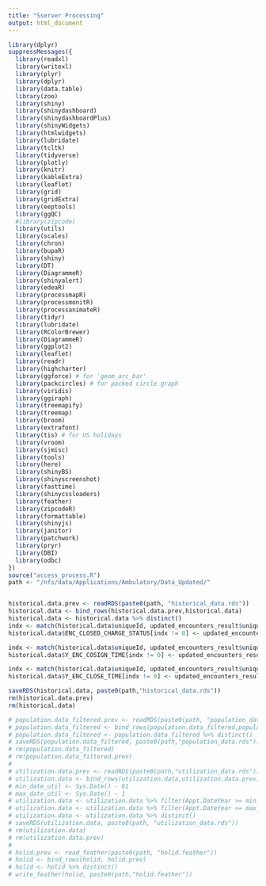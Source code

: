 ---
title: "Sserver Processing"
output: html_document
---


```{r cars}
library(dplyr)
suppressMessages({
  library(readxl)
  library(writexl)
  library(plyr)
  library(dplyr)
  library(data.table)
  library(zoo)
  library(shiny)
  library(shinydashboard)
  library(shinydashboardPlus)
  library(shinyWidgets)
  library(htmlwidgets)
  library(lubridate)
  library(tcltk)
  library(tidyverse)
  library(plotly)
  library(knitr)
  library(kableExtra)
  library(leaflet)
  library(grid)
  library(gridExtra)
  library(eeptools)
  library(ggQC)
  #library(zipcode)
  library(utils)
  library(scales)
  library(chron)
  library(bupaR)
  library(shiny)
  library(DT)
  library(DiagrammeR)
  library(shinyalert)
  library(edeaR)
  library(processmapR)
  library(processmonitR)
  library(processanimateR)
  library(tidyr)
  library(lubridate)
  library(RColorBrewer)
  library(DiagrammeR)
  library(ggplot2)
  library(leaflet)
  library(readr)
  library(highcharter)
  library(ggforce) # for 'geom_arc_bar'
  library(packcircles) # for packed circle graph
  library(viridis)
  library(ggiraph)
  library(treemapify)
  library(treemap)
  library(broom)
  library(extrafont)
  library(tis) # for US holidays
  library(vroom)
  library(sjmisc)
  library(tools)
  library(here)
  library(shinyBS)
  library(shinyscreenshot)
  library(fasttime)
  library(shinycssloaders)
  library(feather)
  library(zipcodeR)
  library(formattable)
  library(shinyjs)
  library(janitor)
  library(patchwork)
  library(pryr)
  library(DBI)
  library(odbc)
})
source("access_process.R")
path <- "/nfs/data/Applications/Ambulatory/Data_Updated/"


historical.data.prev <- readRDS(paste0(path, "historical_data.rds"))
historical.data <- bind_rows(historical.data.prev,historical.data)
historical.data <- historical.data %>% distinct()
indx <- match(historical.data$uniqueId, updated_encounters_result$uniqueId, nomatch = 0)
historical.data$ENC_CLOSED_CHARGE_STATUS[indx != 0] <- updated_encounters_result$ENC_CLOSED_CHARGE_STATUS[indx]

indx <- match(historical.data$uniqueId, updated_encounters_result$uniqueId, nomatch = 0)
historical.data$Y_ENC_COSIGN_TIME[indx != 0] <- updated_encounters_result$Y_ENC_COSIGN_TIME[indx]

indx <- match(historical.data$uniqueId, updated_encounters_result$uniqueId, nomatch = 0)
historical.data$Y_ENC_CLOSE_TIME[indx != 0] <- updated_encounters_result$Y_ENC_CLOSE_TIME[indx]

saveRDS(historical.data, paste0(path,"historical_data.rds"))
rm(historical.data.prev)
rm(historical.data)

# population.data_filtered.prev <- readRDS(paste0(path, "population_data.rds"))
# population.data_filtered <- bind_rows(population.data_filtered,population.data_filtered.prev)
# population.data_filtered <- population.data_filtered %>% distinct()
# saveRDS(population.data_filtered, paste0(path,"population_data.rds"))
# rm(population.data_filtered)
# rm(population.data_filtered.prev)
# 
# utilization.data.prev <- readRDS(paste0(path,"utilization_data.rds"))
# utilization.data <- bind_rows(utilization.data,utilization.data.prev)
# min_date_util <- Sys.Date() - 61
# max_date_util <- Sys.Date() - 1
# utilization.data <- utilization.data %>% filter(Appt.DateYear >= min_date_util)
# utilization.data <- utilization.data %>% filter(Appt.DateYear <= max_date_util)
# utilization.data <- utilization.data %>% distinct()
# saveRDS(utilization.data, paste0(path, "utilization_data.rds"))
# rm(utilization.data)
# rm(utilization.data.prev)
# 
# holid.prev <- read_feather(paste0(path, "holid.feather"))
# holid <- bind_rows(holid, holid.prev)
# holid <- holid %>% distinct()
# write_feather(holid, paste0(path,"holid.feather"))
```

